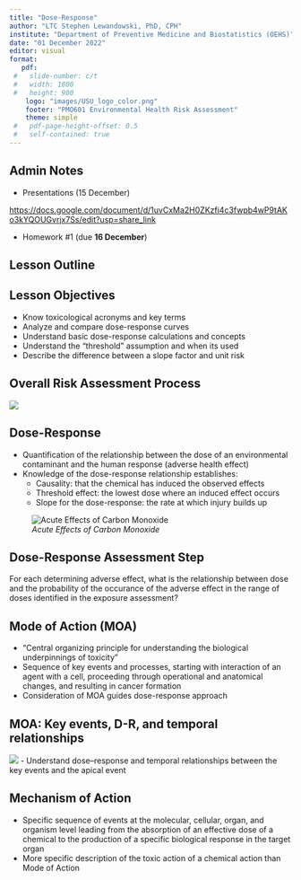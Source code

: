 ```yaml
---
title: "Dose-Response"
author: "LTC Stephen Lewandowski, PhD, CPH"
institute: "Department of Preventive Medicine and Biostatistics (OEHS)"
date: "01 December 2022"
editor: visual
format: 
   pdf:
 #   slide-number: c/t
 #   width: 1600
 #   height: 900
    logo: "images/USU_logo_color.png"
    footer: "PMO601 Environmental Health Risk Assessment"
    theme: simple
 #   pdf-page-height-offset: 0.5
 #   self-contained: true
---
```


## Admin Notes

-   Presentations (15 December)

<https://docs.google.com/document/d/1uvCxMa2H0ZKzfi4c3fwpb4wP9tAKo3kYQOUGvrjx7Ss/edit?usp=share_link>

-   Homework #1 (due **16 December**)

## Lesson Outline

## Lesson Objectives

-   Know toxicological acronyms and key terms
-   Analyze and compare dose-response curves
-   Understand basic dose-response calculations and concepts
-   Understand the "threshold" assumption and when its used
-   Describe the difference between a slope factor and unit risk

## Overall Risk Assessment Process

![](images/risk_framework.png)

## Dose-Response

-   Quantification of the relationship between the dose of an environmental contaminant and the human response (adverse health effect)
-   Knowledge of the dose-response relationship establishes:
    -   Causality: that the chemical has induced the observed effects
    -   Threshold effect: the lowest dose where an induced effect occurs
    -   Slope for the dose-response: the rate at which injury builds up

![*Acute Effects of Carbon Monoxide*](images/co.png)

## Dose-Response Assessment Step

For each determining adverse effect, what is the relationship between dose and the probability of the occurance of the adverse effect in the range of doses identified in the exposure assessment?


## Mode of Action (MOA)

- “Central organizing principle for understanding the biological underpinnings of toxicity”
- Sequence of key events and processes, starting with interaction of an agent with a cell, proceeding through operational and anatomical changes, and resulting in cancer formation
- Consideration of MOA guides dose-response approach


## MOA: Key events, D-R, and temporal relationships

::: {layout-ncol="2"}
![](images/dt_concordance.png)
- Understand dose–response and temporal relationships between the key events and the apical event


:::



## Mechanism of Action

- Specific sequence of events at the molecular, cellular, organ, and organism level leading from the absorption of an effective dose of a chemical to the production of a specific biological response in the target organ
- More specific description of the toxic action of a chemical action than Mode of Action
